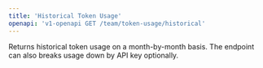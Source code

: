 ```yaml
---
title: 'Historical Token Usage'
openapi: 'v1-openapi GET /team/token-usage/historical'
---
```


Returns historical token usage on a month-by-month basis. The endpoint can also breaks usage down by API key optionally.
